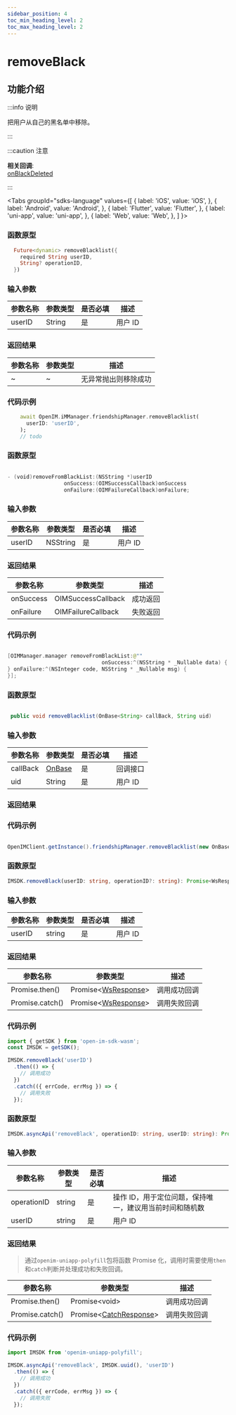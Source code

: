 ```yaml
---
sidebar_position: 4
toc_min_heading_level: 2
toc_max_heading_level: 2
---
```


# removeBlack

## 功能介绍

:::info 说明

把用户从自己的黑名单中移除。

:::

:::caution 注意

**相关回调**:   
[onBlackDeleted](../../callback/onBlackDeleted) 

:::

<Tabs
groupId="sdks-language"
values={[
{ label: 'iOS', value: 'iOS', },
{ label: 'Android', value: 'Android', },
{ label: 'Flutter', value: 'Flutter', },
{ label: 'uni-app', value: 'uni-app', },
{ label: 'Web', value: 'Web', },
]
}>

<TabItem value="Flutter">

### 函数原型

```dart showLineNumbers
  Future<dynamic> removeBlacklist({
    required String userID,
    String? operationID,
  })
```

### 输入参数

| 参数名称 | 参数类型 | 是否必填 | 描述    |
| -------- | -------- | -------- | ------- |
| userID   | String   | 是       | 用户 ID |

### 返回结果

| 参数名称 | 参数类型 | 描述                 |
| -------- | -------- | -------------------- |
| ~        | ~        | 无异常抛出则移除成功 |

### 代码示例

```dart showLineNumbers
    await OpenIM.iMManager.friendshipManager.removeBlacklist(
      userID: 'userID',
    );
    // todo
```

</TabItem>

<TabItem value="iOS">

### 函数原型

```swift showLineNumbers

- (void)removeFromBlackList:(NSString *)userID
                  onSuccess:(OIMSuccessCallback)onSuccess
                  onFailure:(OIMFailureCallback)onFailure;

```

### 输入参数

| 参数名称 | 参数类型 | 是否必填 | 描述    |
| -------- | -------- | -------- | ------- |
| userID   | NSString | 是       | 用户 ID |

### 返回结果

| 参数名称  | 参数类型                                               | 描述     |
| --------- | ------------------------------------------------------ | -------- |
| onSuccess | OIMSuccessCallback | 成功返回 |
| onFailure | OIMFailureCallback   | 失败返回 |

### 代码示例

```swift showLineNumbers

[OIMManager.manager removeFromBlackList:@""
                              onSuccess:^(NSString * _Nullable data) {
} onFailure:^(NSInteger code, NSString * _Nullable msg) {
}];

```

</TabItem>

<TabItem value="Android">

### 函数原型

```java showLineNumbers

 public void removeBlacklist(OnBase<String> callBack, String uid)

```

### 输入参数

| 参数名称 | 参数类型                                | 是否必填 | 描述     |
| -------- | --------------------------------------- | -------- | -------- |
| callBack | [OnBase](docs/sdks/callback/onBase.mdx) | 是       | 回调接口 |
| uid      | String                                  | 是       | 用户 ID  |

### 返回结果

### 代码示例

```java showLineNumbers

OpenIMClient.getInstance().friendshipManager.removeBlacklist(new OnBase<String>(){…},uid)

```

</TabItem>

<TabItem value="Web">

### 函数原型

```ts showLineNumbers
IMSDK.removeBlack(userID: string, operationID?: string): Promise<WsResponse>
```

### 输入参数

| 参数名称 | 参数类型 | 是否必填 | 描述    |
| -------- | -------- | -------- | ------- |
| userID   | string   | 是       | 用户 ID |

### 返回结果

| 参数名称        | 参数类型                                             | 描述         |
| --------------- | ---------------------------------------------------- | ------------ |
| Promise.then()  | Promise<[WsResponse](docs/sdks/class/response.mdx)\> | 调用成功回调 |
| Promise.catch() | Promise<[WsResponse](docs/sdks/class/response.mdx)\> | 调用失败回调 |

### 代码示例

```js showLineNumbers
import { getSDK } from 'open-im-sdk-wasm';
const IMSDK = getSDK();

IMSDK.removeBlack('userID')
  .then(() => {
    // 调用成功
  })
  .catch(({ errCode, errMsg }) => {
    // 调用失败
  });
```

</TabItem>

<TabItem value="uni-app">

### 函数原型

```ts showLineNumbers
IMSDK.asyncApi('removeBlack', operationID: string, userID: string): Promise<void>
```

### 输入参数

| 参数名称    | 参数类型 | 是否必填 | 描述                                                    |
| ----------- | -------- | -------- | ------------------------------------------------------- |
| operationID | string   | 是       | 操作 ID，用于定位问题，保持唯一，建议用当前时间和随机数 |
| userID      | string   | 是       | 用户 ID                                                 |

### 返回结果

> 通过`openim-uniapp-polyfill`包将函数 Promise 化，调用时需要使用`then`和`catch`判断并处理成功和失败回调。

| 参数名称        | 参数类型                                                | 描述         |
| --------------- | ------------------------------------------------------- | ------------ |
| Promise.then()  | Promise<void\>                                          | 调用成功回调 |
| Promise.catch() | Promise<[CatchResponse](docs/sdks/class/response.mdx)\> | 调用失败回调 |

### 代码示例

```js showLineNumbers
import IMSDK from 'openim-uniapp-polyfill';

IMSDK.asyncApi('removeBlack', IMSDK.uuid(), 'userID')
  .then(() => {
    // 调用成功
  })
  .catch(({ errCode, errMsg }) => {
    // 调用失败
  });
```

</TabItem>

</Tabs>
